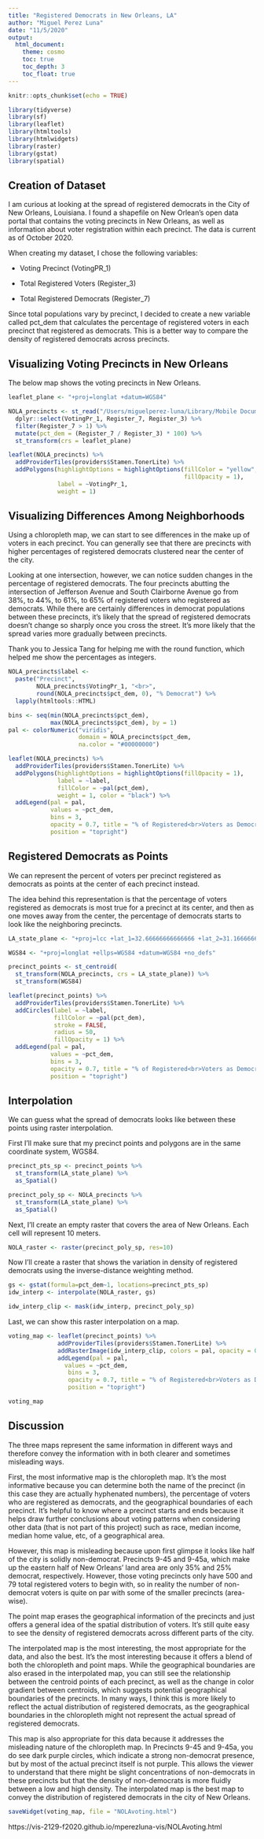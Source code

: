 ```yaml
---
title: "Registered Democrats in New Orleans, LA"
author: "Miguel Perez Luna"
date: "11/5/2020"
output: 
  html_document:
    theme: cosmo
    toc: true
    toc_depth: 3
    toc_float: true
---
```


```r
knitr::opts_chunk$set(echo = TRUE)
```


```r
library(tidyverse)
library(sf)
library(leaflet)
library(htmltools)
library(htmlwidgets)
library(raster)
library(gstat)
library(spatial)
```

## Creation of Dataset

I am curious at looking at the spread of registered democrats in the City of New Orleans, Louisiana. I found a shapefile on New Orlean's open data portal that contains the voting precincts in New Orleans, as well as information about voter registration within each precinct. The data is current as of October 2020. 

When creating my dataset, I chose the following variables:

- Voting Precinct (VotingPR_1)

- Total Registered Voters (Register_3)

- Total Registered Democrats (Register_7)

Since total populations vary by precinct, I decided to create a new variable called pct_dem that calculates the percentage of registered voters in each precinct that registered as democrats. This is a better way to compare the density of registered democrats across precincts.

## Visualizing Voting Precincts in New Orleans

The below map shows the voting precincts in New Orleans. 
```r
leaflet_plane <- "+proj=longlat +datum=WGS84"

NOLA_precincts <- st_read("/Users/miguelperez-luna/Library/Mobile Documents/com~apple~CloudDocs/1. GSD/1. Semester One/VIS 2129/GitHub/mperezluna-vis/mperezluna-vis/Voting_Precincts-shp", quiet = TRUE) %>%
  dplyr::select(VotingPr_1, Register_7, Register_3) %>%
  filter(Register_7 > 1) %>%
  mutate(pct_dem = (Register_7 / Register_3) * 100) %>%
  st_transform(crs = leaflet_plane)

leaflet(NOLA_precincts) %>%
  addProviderTiles(providers$Stamen.TonerLite) %>%
  addPolygons(highlightOptions = highlightOptions(fillColor = "yellow", 
                                                  fillOpacity = 1),
              label = ~VotingPr_1, 
              weight = 1)
```

## Visualizing Differences Among Neighborhoods

Using a chloropleth map, we can start to see differences in the make up of voters in each precinct. You can generally see that there are precincts with higher percentages of registered democrats clustered near the center of the city. 

Looking at one intersection, however, we can notice sudden changes in the percentage of registered democrats. The four precincts abutting the intersection of Jefferson Avenue and South Clairborne Avenue go from 38%, to 44%, to 61%, to 65% of registered voters who registered as democrats. While there are certainly differences in democrat populations between these precincts, it's likely that the spread of registered democrats doesn't change so sharply once you cross the street. It's more likely that the spread varies more gradually between precincts. 

Thank you to Jessica Tang for helping me with the round function, which helped me show the percentages as integers.


```r
NOLA_precincts$label <- 
  paste("Precinct",
        NOLA_precincts$VotingPr_1, "<br>", 
        round(NOLA_precincts$pct_dem, 0), "% Democrat") %>% 
  lapply(htmltools::HTML)

bins <- seq(min(NOLA_precincts$pct_dem),
            max(NOLA_precincts$pct_dem), by = 1)
pal <- colorNumeric("viridis", 
                    domain = NOLA_precincts$pct_dem,
                    na.color = "#00000000")

leaflet(NOLA_precincts) %>%
  addProviderTiles(providers$Stamen.TonerLite) %>%
  addPolygons(highlightOptions = highlightOptions(fillOpacity = 1),
              label = ~label,
              fillColor = ~pal(pct_dem),
              weight = 1, color = "black") %>% 
  addLegend(pal = pal, 
            values = ~pct_dem,
            bins = 3,
            opacity = 0.7, title = "% of Registered<br>Voters as Democrat",
            position = "topright")
```


## Registered Democrats as Points 

We can represent the percent of voters per precinct registered as democrats as points at the center of each precinct instead. 

The idea behind this representation is that the percentage of voters registered as democrats is most true for a precinct at its center, and then as one moves away from the center, the percentage of democrats starts to look like the neighboring precincts.

```r
LA_state_plane <- "+proj=lcc +lat_1=32.66666666666666 +lat_2=31.16666666666667 +lat_0=30.5 +lon_0=-92.5 +x_0=1000000 +y_0=0 +ellps=GRS80 +datum=NAD83 +units=m +no_defs "

WGS84 <- "+proj=longlat +ellps=WGS84 +datum=WGS84 +no_defs"

precinct_points <- st_centroid(
  st_transform(NOLA_precincts, crs = LA_state_plane)) %>%
  st_transform(WGS84)

leaflet(precinct_points) %>%
  addProviderTiles(providers$Stamen.TonerLite) %>%
  addCircles(label = ~label,
             fillColor = ~pal(pct_dem),
             stroke = FALSE, 
             radius = 50, 
             fillOpacity = 1) %>% 
  addLegend(pal = pal, 
            values = ~pct_dem,
            bins = 3,
            opacity = 0.7, title = "% of Registered<br>Voters as Democrat",
            position = "topright")
```


## Interpolation

We can guess what the spread of democrats looks like between these points using raster interpolation.

First I'll make sure that my precinct points and polygons are in the same coordinate system, WGS84.

```r
precinct_pts_sp <- precinct_points %>%
  st_transform(LA_state_plane) %>%
  as_Spatial()

precinct_poly_sp <- NOLA_precincts %>%
  st_transform(LA_state_plane) %>%
  as_Spatial()
```

Next, I'll create an empty raster that covers the area of New Orleans. Each cell will represent 10 meters.

```r
NOLA_raster <- raster(precinct_poly_sp, res=10)
```

Now I'll create a raster that shows the variation in density of registered democrats using the inverse-distance weighting method. 

```r
gs <- gstat(formula=pct_dem~1, locations=precinct_pts_sp)
idw_interp <- interpolate(NOLA_raster, gs)

idw_interp_clip <- mask(idw_interp, precinct_poly_sp)
```

Last, we can show this raster interpolation on a map. 

```r
voting_map <- leaflet(precinct_points) %>%
              addProviderTiles(providers$Stamen.TonerLite) %>%
              addRasterImage(idw_interp_clip, colors = pal, opacity = 0.8) %>% 
              addLegend(pal = pal, 
                values = ~pct_dem,
                 bins = 3,
                 opacity = 0.7, title = "% of Registered<br>Voters as Democrat",
                 position = "topright")

voting_map
```

## Discussion 

The three maps represent the same information in different ways and therefore convey the information with in both clearer and sometimes misleading ways. 

First, the most informative map is the chloropleth map. It's the most informative because you can determine both the name of the precinct (in this case they are actually hyphenated numbers), the percentage of voters who are registered as democrats, and the geographical boundaries of each precinct. It's helpful to know where a precinct starts and ends because it helps draw further conclusions about voting patterns when considering other data (that is not part of this project) such as race, median income, median home value, etc, of a geographical area. 

However, this map is misleading because upon first glimpse it looks like half of the city is solidly non-democrat. Precincts 9-45 and 9-45a, which make up the eastern half of New Orleans' land area are only 35% and 25% democrat, respectively. However, those voting precincts only have 500 and 79 total registered voters to begin with, so in reality the number of non-democrat voters is quite on par with some of the smaller precincts (area-wise).

The point map erases the geographical information of the precincts and just offers a general idea of the spatial distribution of voters. It's still quite easy to see the density of registered democrats across different parts of the city. 

The interpolated map is the most interesting, the most appropriate for the data, and also the best. It's the most interesting because it offers a blend of both the chloropleth and point maps. While the geographical boundaries are also erased in the interpolated map, you can still see the relationship between the centroid points of each precinct, as well as the change in color gradient between centroids, which suggests potential geographical boundaries of the precincts. In many ways, I think this is more likely to reflect the actual distribution of registered democrats, as the geographical boundaries in the chloropleth might not represent the actual spread of registered democrats. 

This map is also appropriate for this data because it addresses the misleading nature of the chloropleth map. In Precincts 9-45 and 9-45a, you do see dark purple circles, which indicate a strong non-democrat presence, but by most of the actual precinct itself is not purple. This allows the viewer to understand that there might be slight concentrations of non-democrats in these precincts but that the density of non-democrats is more fluidly between a low and high density. The interpolated map is the best map to convey the distribution of registered democrats in the city of New Orleans. 

```r
saveWidget(voting_map, file = "NOLAvoting.html")
```

https://vis-2129-f2020.github.io/mperezluna-vis/NOLAvoting.html
